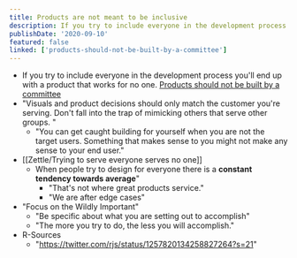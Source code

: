 ```yaml
---
title: Products are not meant to be inclusive
description: If you try to include everyone in the development process you'll end up with a product that works for no one.
publishDate: '2020-09-10'
featured: false
linked: ['products-should-not-be-built-by-a-committee']
---
```


- If you try to include everyone in the development process you'll end up with a product that works for no one. [Products should not be built by a committee](products-should-not-be-built-by-a-committee)
- "Visuals and product decisions should only match the customer you're serving. Don't fall into the trap of mimicking others that serve other groups. "
  - "You can get caught building for yourself when you are not the target users. Something that makes sense to you might not make any sense to your end user."
- [[Zettle/Trying to serve everyone serves no one]]
  - When people try to design for everyone there is a **constant tendency towards average**"
    - "That's not where great products service."
    - "We are after edge cases"
- "Focus on the Wildly Important"
  - "Be specific about what you are setting out to accomplish"
  - "The more you try to do, the less you will accomplish."
- R-Sources
  - "https://twitter.com/rjs/status/1257820134258827264?s=21"
